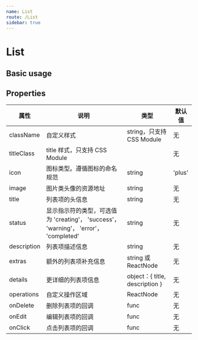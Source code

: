 ```yaml
---
name: List
route: /List
sidebar: true
---
```



# List

## Basic usage

<Playground>
  <List />
</Playground>

## Properties

| 属性 | 说明 | 类型 | 默认值 |
| ---- | ---- | ---- | ---- |
| className | 自定义样式 | string，只支持 CSS Module | 无 |
| titleClass | title 样式，只支持 CSS Module |  | 无 |
| icon | 图标类型。遵循图标的命名规范 | string | 'plus' |
| image | 图片类头像的资源地址 | string | 无 |
| title | 列表项的头信息 | string | 无 |
| status | 显示指示符的类型，可选值为 'creating'， 'success'， 'warning'， 'error'， 'completed' | string | 无 |
| description | 列表项描述信息 | string | 无 |
| extras | 额外的列表项补充信息 | string 或 ReactNode | 无 |
| details | 更详细的列表项信息 | object：{ title, description } | 无 |
| operations | 自定义操作区域 | ReactNode | 无 |
| onDelete | 删除列表项的回调 | func | 无 |
| onEdit | 编辑列表项的回调 | func | 无 |
| onClick | 点击列表项的回调 | func | 无 |
